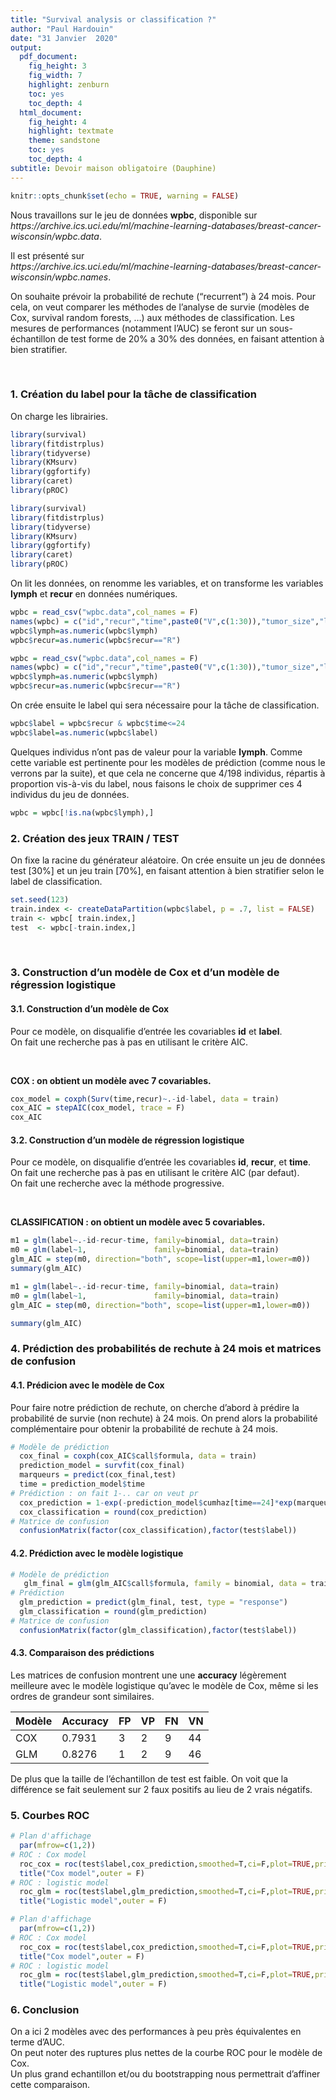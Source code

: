 ```yaml
---
title: "Survival analysis or classification ?"
author: "Paul Hardouin"
date: "31 Janvier  2020"
output:
  pdf_document:
    fig_height: 3
    fig_width: 7
    highlight: zenburn
    toc: yes
    toc_depth: 4
  html_document:
    fig_height: 4
    highlight: textmate
    theme: sandstone
    toc: yes
    toc_depth: 4
subtitle: Devoir maison obligatoire (Dauphine)
---
```

  
```r
knitr::opts_chunk$set(echo = TRUE, warning = FALSE)
```

\newpage

Nous travaillons sur le jeu de données **wpbc**, disponible sur  
*https://archive.ics.uci.edu/ml/machine-learning-databases/breast-cancer-wisconsin/wpbc.data*.  

Il est présenté sur  
*https://archive.ics.uci.edu/ml/machine-learning-databases/breast-cancer-wisconsin/wpbc.names*.  

On souhaite prévoir la probabilité de rechute ("recurrent") à 24 mois. Pour cela, on veut comparer les méthodes de l'analyse de survie (modèles de Cox, survival random forests, ...) aux méthodes de classification. Les mesures de performances (notamment l'AUC) se feront sur un sous-échantillon de test forme de 20% a 30% des données, en faisant attention à bien stratifier.

&nbsp;

### **1. Création du label pour la tâche de classification**

On charge les librairies.

```r
library(survival)
library(fitdistrplus)
library(tidyverse)
library(KMsurv)
library(ggfortify)
library(caret)
library(pROC)
```
```r
library(survival)
library(fitdistrplus)
library(tidyverse)
library(KMsurv)
library(ggfortify)
library(caret)
library(pROC)
```

On lit les données, on renomme les variables, et on transforme les variables **lymph** et **recur** en données numériques.

```r
wpbc = read_csv("wpbc.data",col_names = F)
names(wpbc) = c("id","recur","time",paste0("V",c(1:30)),"tumor_size","lymph")
wpbc$lymph=as.numeric(wpbc$lymph)
wpbc$recur=as.numeric(wpbc$recur=="R")
```
```r
wpbc = read_csv("wpbc.data",col_names = F)
names(wpbc) = c("id","recur","time",paste0("V",c(1:30)),"tumor_size","lymph")
wpbc$lymph=as.numeric(wpbc$lymph)
wpbc$recur=as.numeric(wpbc$recur=="R")
```

On crée ensuite le label qui sera nécessaire pour la tâche de classification.

```r
wpbc$label = wpbc$recur & wpbc$time<=24
wpbc$label=as.numeric(wpbc$label)
```

Quelques individus n'ont pas de valeur pour la variable **lymph**. Comme cette variable est pertinente pour les modèles de prédiction (comme nous le verrons par la suite), et que cela ne concerne que 4/198 individus, répartis à proportion vis-à-vis du label, nous faisons le choix de supprimer ces 4 individus du jeu de données.

```r
wpbc = wpbc[!is.na(wpbc$lymph),]
```

\newpage

### **2. Création des jeux TRAIN / TEST**

On fixe la racine du générateur aléatoire. On crée ensuite un jeu de données test [30%] et un jeu train [70%], en faisant attention à bien stratifier selon le label de classification.

```r
set.seed(123)
train.index <- createDataPartition(wpbc$label, p = .7, list = FALSE)
train <- wpbc[ train.index,]
test  <- wpbc[-train.index,]
```

&nbsp;

### **3. Construction d'un modèle de Cox et d'un modèle de régression logistique**

#### **3.1. Construction d'un modèle de Cox**

Pour ce modèle, on disqualifie d'entrée les covariables **id** et **label**.  
On fait une recherche pas à pas en utilisant le critère AIC.

&nbsp;

**COX : on obtient un modèle avec 7 covariables.**

```r
cox_model = coxph(Surv(time,recur)~.-id-label, data = train)
cox_AIC = stepAIC(cox_model, trace = F)
cox_AIC
```

\newpage

#### **3.2. Construction d'un modèle de régression logistique**

Pour ce modèle, on disqualifie d'entrée les covariables **id**, **recur**, et **time**.  
On fait une recherche pas à pas en utilisant le critère AIC (par defaut).  
On fait une recherche avec la méthode progressive.  

&nbsp;

**CLASSIFICATION : on obtient un modèle avec 5 covariables.**

```r
m1 = glm(label~.-id-recur-time, family=binomial, data=train)
m0 = glm(label~1,               family=binomial, data=train)
glm_AIC = step(m0, direction="both", scope=list(upper=m1,lower=m0))
summary(glm_AIC)
```
```r
m1 = glm(label~.-id-recur-time, family=binomial, data=train)
m0 = glm(label~1,               family=binomial, data=train)
glm_AIC = step(m0, direction="both", scope=list(upper=m1,lower=m0))
```
```r
summary(glm_AIC)
```

\newpage

### **4. Prédiction des probabilités de rechute à 24 mois et matrices de confusion**

#### **4.1. Prédicion avec le modèle de Cox**

Pour faire notre prédiction de rechute, on cherche d'abord à prédire la probabilité de survie (non rechute) à 24 mois. On prend alors la probabilité complémentaire pour obtenir la probabilité de rechute à 24 mois.

```r
# Modèle de prédiction
  cox_final = coxph(cox_AIC$call$formula, data = train)
  prediction_model = survfit(cox_final)
  marqueurs = predict(cox_final,test)
  time = prediction_model$time
# Prédiction : on fait 1-.. car on veut pr
  cox_prediction = 1-exp(-prediction_model$cumhaz[time==24]*exp(marqueurs))
  cox_classification = round(cox_prediction)
# Matrice de confusion
  confusionMatrix(factor(cox_classification),factor(test$label))
```

\newpage

#### **4.2. Prédiction avec le modèle logistique**

```r
# Modèle de prédiction
   glm_final = glm(glm_AIC$call$formula, family = binomial, data = train)
# Prédiction 
  glm_prediction = predict(glm_final, test, type = "response")
  glm_classification = round(glm_prediction)
# Matrice de confusion
  confusionMatrix(factor(glm_classification),factor(test$label))
```


#### **4.3. Comparaison des prédictions **

Les matrices de confusion montrent une une **accuracy** légèrement meilleure avec le modèle logistique qu'avec le modèle de Cox, même si les ordres de grandeur sont similaires.

Modèle  | Accuracy | FP | VP | FN | VN
------- | -------- | -- | -- | -- | --
COX     | 0.7931   | 3  | 2  | 9  | 44
GLM     | 0.8276   | 1  | 2  | 9  | 46   

De plus que la taille de l'échantillon de test est faible. On voit que la différence se fait seulement sur 2 faux positifs au lieu de 2 vrais négatifs.

\newpage

### **5. Courbes ROC**

```r
# Plan d'affichage
  par(mfrow=c(1,2))
# ROC : Cox model
  roc_cox = roc(test$label,cox_prediction,smoothed=T,ci=F,plot=TRUE,print.auc=TRUE)
  title("Cox model",outer = F)
# ROC : logistic model
  roc_glm = roc(test$label,glm_prediction,smoothed=T,ci=F,plot=TRUE,print.auc=TRUE)
  title("Logistic model",outer = F)
```

```r
# Plan d'affichage
  par(mfrow=c(1,2))
# ROC : Cox model
  roc_cox = roc(test$label,cox_prediction,smoothed=T,ci=F,plot=TRUE,print.auc=TRUE)
  title("Cox model",outer = F)
# ROC : logistic model
  roc_glm = roc(test$label,glm_prediction,smoothed=T,ci=F,plot=TRUE,print.auc=TRUE)
  title("Logistic model",outer = F)
```

### **6. Conclusion**

On a ici 2 modèles avec des performances à peu près équivalentes en terme d'AUC.  
On peut noter des ruptures plus nettes de la courbe ROC pour le modèle de Cox.  
Un plus grand echantillon et/ou du bootstrapping nous permettrait d'affiner cette comparaison.




